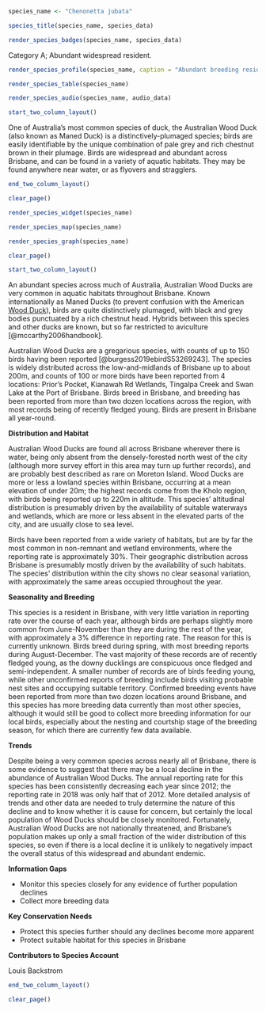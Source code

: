 ```r
species_name <- "Chenonetta jubata"
```

```r
species_title(species_name, species_data)
```

```r
render_species_badges(species_name, species_data)
```

Category A; Abundant widespread resident.

```r
render_species_profile(species_name, caption = "Abundant breeding resident across nearly all of Brisbane. Present in Brisbane across the whole year; recent decline in annual reporting rate possibly suggests a local decline in abundance. Not currently of conservation concern.")
```

```r
render_species_table(species_name)
```

```r
render_species_audio(species_name, audio_data)
```

```r
start_two_column_layout()
```

One of Australia's most common species of duck, the Australian Wood Duck (also known as Maned Duck) is a distinctively-plumaged species; birds are easily identifiable by the unique combination of pale grey and rich chestnut brown in their plumage. Birds are widespread and abundant across Brisbane, and can be found in a variety of aquatic habitats. They may be found anywhere near water, or as flyovers and stragglers.

```r
end_two_column_layout()
```

```r
clear_page()
```

```r
render_species_widget(species_name)
```

```r
render_species_map(species_name)
```

```r
render_species_graph(species_name)
```

```r
clear_page()
```

```r
start_two_column_layout()
```

An abundant species across much of Australia, Australian Wood Ducks are very common in aquatic habitats throughout Brisbane. Known internationally as Maned Ducks (to prevent confusion with the American [Wood Duck](https://ebird.org/species/wooduc)), birds are quite distinctively plumaged, with black and grey bodies punctuated by a rich chestnut head. Hybrids between this species and other ducks are known, but so far restricted to aviculture [@mccarthy2006handbook].

Australian Wood Ducks are a gregarious species, with counts of up to 150 birds having been reported [@burgess2019ebirdS53269243]. The species is widely distributed across the low-and-midlands of Brisbane up to about 200m, and counts of 100 or more birds have been reported from 4 locations: Prior's Pocket, Kianawah Rd Wetlands, Tingalpa Creek and Swan Lake at the Port of Brisbane. Birds breed in Brisbane, and breeding has been reported from more than two dozen locations across the region, with most records being of recently fledged young. Birds are present in Brisbane all year-round.

**Distribution and Habitat**

Australian Wood Ducks are found all across Brisbane wherever there is water, being only absent from the densely-forested north west of the city (although more survey effort in this area may turn up further records), and are probably best described as rare on Moreton Island. Wood Ducks are more or less a lowland species within Brisbane, occurring at a mean elevation of under 20m; the highest records come from the Kholo region, with birds being reported up to 220m in altitude. This species' altitudinal distribution is presumably driven by the availability of suitable waterways and wetlands, which are more or less absent in the elevated parts of the city, and are usually close to sea level.

Birds have been reported from a wide variety of habitats, but are by far the most common in non-remnant and wetland environments, where the reporting rate is approximately 30%. Their geographic distribution across Brisbane is presumably mostly driven by the availability of such habitats. The species' distribution within the city shows no clear seasonal variation, with approximately the same areas occupied throughout the year.

**Seasonality and Breeding**

This species is a resident in Brisbane, with very little variation in reporting rate over the course of each year, although birds are perhaps slightly more common from June-November than they are during the rest of the year, with approximately a 3% difference in reporting rate. The reason for this is currently unknown. Birds breed during spring, with most breeding reports during August-December. The vast majority of these records are of recently fledged young, as the downy ducklings are conspicuous once fledged and semi-independent. A smaller number of records are of birds feeding young, while other unconfirmed reports of breeding include birds visiting probable nest sites and occupying suitable territory. Confirmed breeding events have been reported from more than two dozen locations around Brisbane, and this species has more breeding data currently than most other species, although it would still be good to collect more breeding information for our local birds, especially about the nesting and courtship stage of the breeding season, for which there are currently few data available.

**Trends**

Despite being a very common species across nearly all of Brisbane, there is some evidence to suggest that there may be a local decline in the abundance of Australian Wood Ducks. The annual reporting rate for this species has been consistently decreasing each year since 2012; the reporting rate in 2018 was only half that of 2012. More detailed analysis of trends and other data are needed to truly determine the nature of this decline and to know whether it is cause for concern, but certainly the local population of Wood Ducks should be closely monitored. Fortunately, Australian Wood Ducks are not nationally threatened, and Brisbane's population makes up only a small fraction of the wider distribution of this species, so even if there is a local decline it is unlikely to negatively impact the overall status of this widespread and abundant endemic.

**Information Gaps**

- Monitor this species closely for any evidence of further population declines
- Collect more breeding data

**Key Conservation Needs**

- Protect this species further should any declines become more apparent
- Protect suitable habitat for this species in Brisbane

**Contributors to Species Account**

Louis Backstrom 

```r
end_two_column_layout()
```

```r
clear_page()
```
